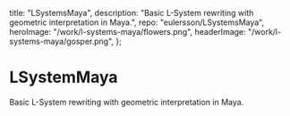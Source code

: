   title: "LSystemsMaya",
  description:
    "Basic L-System rewriting with geometric interpretation in Maya.",
  repo: "eulersson/LSystemsMaya",
  heroImage: "/work/l-systems-maya/flowers.png",
  headerImage: "/work/l-systems-maya/gosper.png",
};

# LSystemMaya

Basic L-System rewriting with geometric interpretation in Maya.
